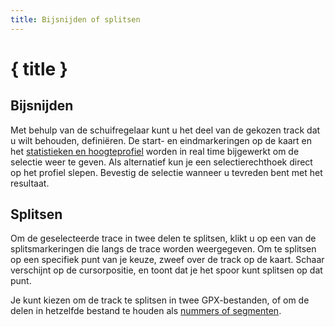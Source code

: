 ```yaml
---
title: Bijsnijden of splitsen
---
```


<script>
</script>

# <ScissorsIcon size="24" class="inline-block" style="margin-bottom: 5px" /> { title }

## Bijsnijden

Met behulp van de schuifregelaar kunt u het deel van de gekozen track dat u wilt behouden, definiëren.
De start- en eindmarkeringen op de kaart en het [statistieken en hoogteprofiel](../files-and-stats) worden in real time bijgewerkt om de selectie weer te geven.
Als alternatief kun je een selectierechthoek direct op het profiel slepen.
Bevestig de selectie wanneer u tevreden bent met het resultaat.

<div class="flex flex-row justify-center">
    <Scissors class="text-foreground p-3 border rounded-md shadow-lg" />
</div>

## Splitsen

Om de geselecteerde trace in twee delen te splitsen, klikt u op een van de splitsmarkeringen die langs de trace worden weergegeven.
Om te splitsen op een specifiek punt van je keuze, zweef over de track op de kaart.
Schaar verschijnt op de cursorpositie, en toont dat je het spoor kunt splitsen op dat punt.

Je kunt kiezen om de track te splitsen in twee GPX-bestanden, of om de delen in hetzelfde bestand te houden als [nummers of segmenten](../gpx).

<DocsImage src="tools/split" alt="Over het geselecteerde spoor zweven verandert je cursor in een schaar." />
